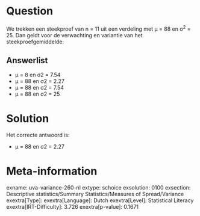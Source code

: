 Question
========

We trekken een steekproef van n = 11 uit een verdeling met μ = 88 en
σ^2^ = 25. Dan geldt voor de verwachting en variantie van het
steekproefgemiddelde:

Answerlist
----------

* μ = 8 en σ2 = 7.54
* μ = 88 en σ2 = 2.27
* μ = 88 en σ2 = 7.54
* μ = 88 en σ2 = 25

Solution
========

Het correcte antwoord is: 

* μ = 88 en σ2 = 2.27

Meta-information
================
exname: uva-variance-260-nl
extype: schoice
exsolution: 0100
exsection: Descriptive statistics/Summary Statistics/Measures of Spread/Variance
exextra[Type]: 
exextra[Language]: Dutch
exextra[Level]: Statistical Literacy
exextra[IRT-Difficulty]: 3.726
exextra[p-value]: 0.1671
